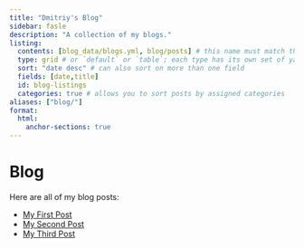 ```yaml
---
title: "Dmitriy's Blog"
sidebar: fasle
description: "A collection of my blogs."
listing: 
  contents: [blog_data/blogs.yml, blog/posts] # this name must match the name of the folder you created in step #1; here, all Quarto docs in the `posts` directory will be included on your listing page
  type: grid # or `default` or `table`; each type has its own set of yaml options to include
  sort: "date desc" # can also sort on more than one field
  fields: [date,title]
  id: blog-listings
  categories: true # allows you to sort posts by assigned categories 
aliases: ["blog/"]
format:
  html:
    anchor-sections: true
---
```


# Blog

Here are all of my blog posts:

- [My First Post](my-first-post.html)
- [My Second Post](my-second-post.html)
- [My Third Post](my-third-post.html)

